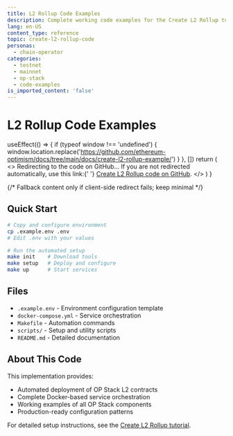 ```yaml
---
title: L2 Rollup Code Examples
description: Complete working code examples for the Create L2 Rollup tutorial
lang: en-US
content_type: reference
topic: create-l2-rollup-code
personas:
  - chain-operator
categories:
  - testnet
  - mainnet
  - op-stack
  - code-examples
is_imported_content: 'false'
---
```



# L2 Rollup Code Examples

  useEffect(() => {
    if (typeof window !== 'undefined') {
      window.location.replace('https://github.com/ethereum-optimism/docs/tree/main/docs/create-l2-rollup-example/')
    }
  }, [])
  return (
    <>
      <Callout type="info">
        Redirecting to the code on GitHub… If you are not redirected automatically, use this link:{' '}
        <a href="https://github.com/ethereum-optimism/docs/tree/main/docs/create-l2-rollup-example/" target="_blank" rel="noreferrer">Create L2 Rollup code on GitHub</a>.
      </Callout>
    </>
  )
}

{/* Fallback content only if client-side redirect fails; keep minimal */}

## Quick Start

```bash
# Copy and configure environment
cp .example.env .env
# Edit .env with your values

# Run the automated setup
make init    # Download tools
make setup   # Deploy and configure
make up      # Start services
```

## Files

*   `.example.env` - Environment configuration template
*   `docker-compose.yml` - Service orchestration
*   `Makefile` - Automation commands
*   `scripts/` - Setup and utility scripts
*   `README.md` - Detailed documentation

## About This Code

This implementation provides:

*   Automated deployment of OP Stack L2 contracts
*   Complete Docker-based service orchestration
*   Working examples of all OP Stack components
*   Production-ready configuration patterns

For detailed setup instructions, see the [Create L2 Rollup tutorial](https://github.com/ethereum-optimism/docs/tree/main/docs/pages/operators/chain-operators/tutorials/create-l2-rollup).
